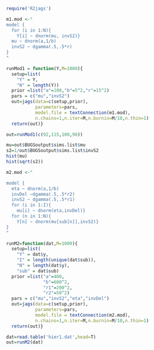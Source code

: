 ```r
require('R2jags')
```

```r
m1.mod <-"
model {
  for (i in 1:N){
    Y[i] ~ dnorm(mu, invS2)}
  mu ~ dnorm(a,1/b)
  invS2 ~ dgamma(.5,.5*r)
}
"

runMod1 = function(Y,M=1000){
  setup=list(
    "Y" = Y,
    "N" = length(Y))
  prior =list("a"=100,"b"=5^2,"r"=15^2)
  pars = c("mu","invS2")
  out=jags(data=c(setup,prior), 
           parameters=pars, 
           model.file = textConnection(m1.mod), 
           n.chains=1,n.iter=M,n.burnin=M/10,n.thin=1)
  return(out)}
```

```r
out=runMod1(c(92,115,100,98))
```

```r
mu=out$BUGSoutput$sims.list$mu
s2=1/out$BUGSoutput$sims.list$invS2
hist(mu)
hist(sqrt(s2))
```

```r
m2.mod <-"

model {
  eta ~ dnorm(a,1/b)
  invDel ~dgamma(.5,.5*r2)
  invS2 ~ dgamma(.5,.5*r1)
  for (i in 1:I){
    mu[i] ~ dnorm(eta,invDel)}
  for (n in 1:N){
    Y[n] ~ dnorm(mu[sub[n]],invS2)}  
}
"

runM2=function(dat,M=1000){
  setup=list(
    "Y" = dat$y,
    "I" = length(unique(dat$sub)),
    "N" = length(dat$y),
    "sub" = dat$sub)
  prior =list("a"=400,
              "b"=600^2,
              "r1"=200^2,
              "r2"=50^2)
  pars = c("mu","invS2","eta","invDel")
  out=jags(data=c(setup,prior), 
           parameters=pars, 
           model.file = textConnection(m2.mod), 
           n.chains=1,n.iter=M,n.burnin=M/10,n.thin=1)
  return(out)}
```

```r
dat=read.table('hier1.dat',head=T)
out=runM2(dat)
```